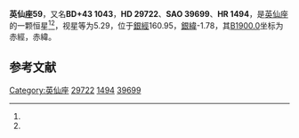 {{Starbox begin
| name = 英仙座59
}}
{{Starbox observe
| epoch = [[J2000.0|J2000.0]]
| constell = [[英仙座|英仙座]]<ref name=SIMBAD>{{cite web
 | url=http://simbad.u-strasbg.fr/simbad/sim-id?Ident=HR+1494
 | title=Pulsating variable Star
 | publisher=Centre de Données astronomiques de Strasbourg
 | work=SIMBAD
 | accessdate=2012-07-13
 | archive-date=2019-07-24
 | archive-url=https://web.archive.org/web/20190724041759/http://simbad.u-strasbg.fr/simbad/sim-id?Ident=HR+1494
 | dead-url=no
 }}</ref><ref name=DATA>{{cite web
 | url=http://vizier.u-strasbg.fr/viz-bin/VizieR-5?-out.add=.&-source=5050&-corr=PK=HR&-out.max=9999&HR=1494
 | title=VizieR Detailed Page
 | accessdate=2012-07-13
 | archive-date=2016-03-04
 | archive-url=https://web.archive.org/web/20160304213223/http://vizier.u-strasbg.fr/viz-bin/VizieR-5?-out.add=.&-source=5050&-corr=PK=HR&-out.max=9999&HR=1494
 | dead-url=no
 }}</ref>
| 星官 = 
| ra = {{RA|4|42|54.3}}<ref name=SIMBAD /><ref name=DATA />
| dec = {{DEC|+43|21|54}}<ref name=SIMBAD /><ref name=DATA />
| appmag_v = 5.29<ref name=SIMBAD /><ref name=DATA />
}}
{{Starbox character
| class = A1Vn<ref name=SIMBAD /><ref name=DATA />
| b-v = 0<ref name=SIMBAD /><ref name=DATA />
| u-b = 0.02<ref name=SIMBAD /><ref name=DATA />
| r-i = <ref name=SIMBAD /><ref name=DATA />
| variable = 
}}
{{Starbox astrometry
| radial_v = 0.02
| prop_mo_ra = 9
| parallax = 0.018
| p_error = 
}}
{{Starbox catalog
| names =BD+43 1043，[[SAO星表|SAO]] 39699，[[HD星表|HD]] 29722，[[HR星表|HR]] 1494}}
{{Starbox reference |Simbad=HR+1494}}
{{Starbox end}}

'''英仙座59'''，又名'''BD+43 1043'''，'''HD 29722'''、'''SAO 39699'''、'''HR 1494'''，是[[英仙座|英仙座]]的一颗恒星<ref name=SIMBAD /><ref name=DATA />，视星等为5.29，位于[[銀道座標系|銀經]]160.95，[[銀道座標系|銀緯]]-1.78，其[[B1900.0|B1900.0]]坐标为赤經{{RA|4|35|48.5}}，赤緯{{DEC|+43|-1.78|29}}。

== 参考文献 ==
{{reflist}}

{{star-stub}}

{{英仙座恒星}}
{{星官|五车|5|19}}
[[Category:英仙座|Category:英仙座]]
[[Category:HD和HDE天體|29722]]
[[Category:HR天體|1494]]
[[Category:SAO天體|39699]]